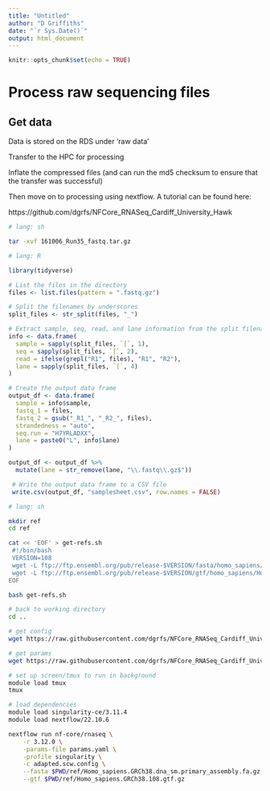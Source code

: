 ```yaml
---
title: "Untitled"
author: "D Griffiths"
date: "`r Sys.Date()`"
output: html_document
---
```


```r
knitr::opts_chunk$set(echo = TRUE)
```

# Process raw sequencing files

## Get data

Data is stored on the RDS under 'raw data'

Transfer to the HPC for processing

Inflate the compressed files (and can run the md5 checksum to ensure that the transfer was successful)

Then move on to processing using nextflow. A tutorial can be found here:

https://github.com/dgrfs/NFCore_RNASeq_Cardiff_University_Hawk


``` sh
# lang: sh

tar -xvf 161006_Run35_fastq.tar.gz
```

``` r
# lang: R

library(tidyverse)

# List the files in the directory
files <- list.files(pattern = ".fastq.gz")

# Split the filenames by underscores
split_files <- str_split(files, "_")

# Extract sample, seq, read, and lane information from the split filenames
info <- data.frame(
  sample = sapply(split_files, `[`, 1),
  seq = sapply(split_files, `[`, 2),
  read = ifelse(grepl("R1", files), "R1", "R2"),
  lane = sapply(split_files, `[`, 4)
)

# Create the output data frame
output_df <- data.frame(
  sample = info$sample,
  fastq_1 = files,
  fastq_2 = gsub("_R1_", "_R2_", files),
  strandedness = "auto",
  seq.run = "H7YRLADXX",
  lane = paste0("L", info$lane)
)      

output_df <- output_df %>%
  mutate(lane = str_remove(lane, "\\.fastq\\.gz$"))     

 # Write the output data frame to a CSV file
 write.csv(output_df, "samplesheet.csv", row.names = FALSE)     
```

``` sh
# lang: sh

mkdir ref
cd ref

cat << 'EOF' > get-refs.sh
 #!/bin/bash
 VERSION=108
 wget -L ftp://ftp.ensembl.org/pub/release-$VERSION/fasta/homo_sapiens/dna/Homo_sapiens.GRCh38.dna_sm.primary_assembly.fa.gz
 wget -L ftp://ftp.ensembl.org/pub/release-$VERSION/gtf/homo_sapiens/Homo_sapiens.GRCh38.$VERSION.gtf.gz
EOF

bash get-refs.sh

# back to working directory
cd ..

# get config
wget https://raw.githubusercontent.com/dgrfs/NFCore_RNASeq_Cardiff_University_Hawk/main/adapted.scw.config

# get params
wget https://raw.githubusercontent.com/dgrfs/NFCore_RNASeq_Cardiff_University_Hawk/main/params.yaml

# set up screen/tmux to run in background
module load tmux
tmux

# load dependencies
module load singularity-ce/3.11.4
module load nextflow/22.10.6

nextflow run nf-core/rnaseq \
    -r 3.12.0 \
    -params-file params.yaml \
    -profile singularity \
    -c adapted.scw.config \
    --fasta $PWD/ref/Homo_sapiens.GRCh38.dna_sm.primary_assembly.fa.gz \
    --gtf $PWD/ref/Homo_sapiens.GRCh38.108.gtf.gz 
```

